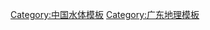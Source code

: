{{Navbox
|name = 广东水库列表
|title = [[广东水库列表|广东省大型水库]]
|titlestyle = 
|state = 
|navbar = 

|image = 
|imagestyle = 
|imageleft = 
|imageleftstyle = 

|style = 
|basestyle = 

|above = 
|abovestyle = 

|groupstyle = 
|liststyle = 
|listpadding = 

|oddstyle = 
|evenstyle = 
|evenodd = 


|group1 = [[广州市]]
|list1 = [[流溪河水库]] 
|group2 = [[韶关市]]
|list2 = [[南水水库]] · [[锦江水库 (仁化)|锦江水库]] · [[孟洲坝水库]] · [[小坑水库]]

|group3 = [[江门市]]
|list3 = [[锦江水库 (恩平)|锦江水库]] · [[大隆洞水库]] · [[大沙河水库]] · [[镇海水库]] 
|group4 = [[湛江市]]
|list4 = [[鹤地水库]] · [[大水桥水库]] · [[长青水库]] 

|group5 = [[茂名市]]
|list5 = [[高州水库]] · [[罗坑水库 (电白)|罗坑水库]]

|group6 = [[惠州市]]
|list6 = [[白盆珠水库]] · [[天堂山水库]] · [[显岗水库]] 

|group7 = [[梅州市]]
|list7 = [[长潭水库 (蕉岭)|长潭水库]] · [[益塘水库]]· [[合水水库]]

|group8 = [[汕尾市]]
|list8 = [[公平水库]]· [[龙潭水库 (陆丰)|龙潭水库]]

|group9 = [[河源市]]
|list9 = [[新丰江水库]] · [[枫树坝水库]] 
|group10 = [[阳江市]]
|list10 = [[大河水库 (阳春)|大河水库]] · [[东湖水库 (阳东)|东湖水库]]

|group11 = [[清远市]]
|list11 = [[飞来峡水库]]· [[白石窑水库]]· [[潭岭水库]]· [[长湖水库]]

|group12 = [[潮州市]]
|list12 = [[汤溪水库]] 

|group13 = [[揭阳市]]
|list13 = [[龙颈水库]] · [[石榴潭水库]]

|below = 
|belowstyle = 

|titlegroup = 
|titlegroupstyle = 
|innerstyle = 
}}
<noinclude>
[[Category:中国水体模板]]
[[Category:广东水库| ]]
[[Category:广东地理模板‎]]
</noinclude>